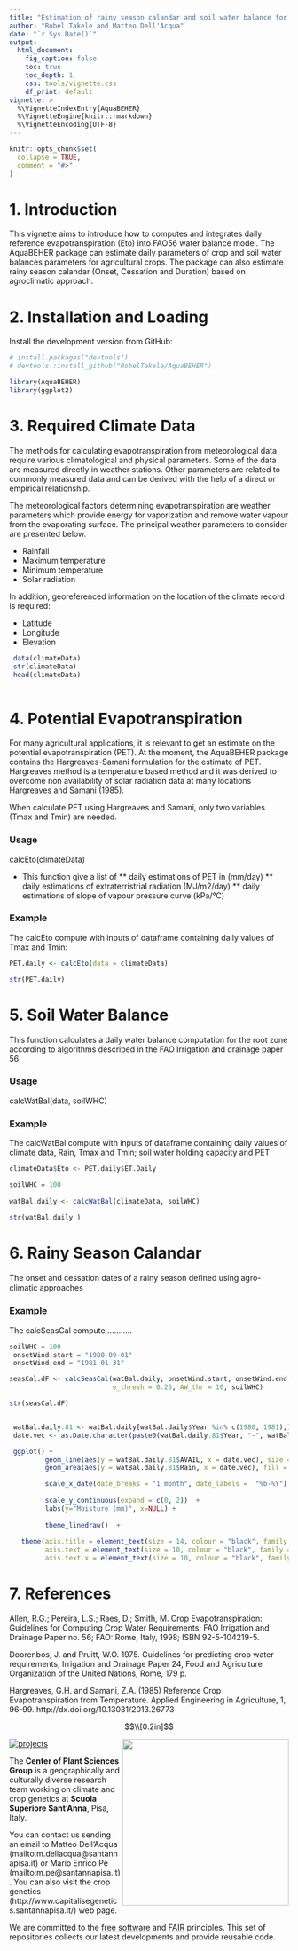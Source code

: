 ```yaml
---
title: "Estimation of rainy season calandar and soil water balance for agricultural crops using AquaBEHER"
author: "Robel Takele and Matteo Dell'Acqua"
date: "`r Sys.Date()`"
output:
  html_document:
    fig_caption: false
    toc: true
    toc_depth: 1
    css: tools/vignette.css
    df_print: default
vignette: >
  %\VignetteIndexEntry{AquaBEHER}
  %\VignetteEngine{knitr::rmarkdown}
  %\VignetteEncoding{UTF-8}
---
```


```r
knitr::opts_chunk$set(
  collapse = TRUE,
  comment = "#>"
)
```

# 1. Introduction {#Introduction}

This vignette aims to introduce how to computes and integrates daily reference evapotranspiration (Eto) into FAO56 water balance model. 
The AquaBEHER package can estimate daily parameters of crop and soil water balances parameters for agricultural crops. 
The package can also  estimate rainy season calandar (Onset, Cessation and Duration) based on agroclimatic approach. 


# 2. Installation and Loading

 Install the development version from GitHub:

```r

# install.packages("devtools")
# devtools::install_github("RobelTakele/AquaBEHER")

library(AquaBEHER)
library(ggplot2)

```

# 3. Required Climate Data

The methods for calculating evapotranspiration from meteorological data require various
climatological and physical parameters. Some of the data are measured directly in weather
stations. Other parameters are related to commonly measured data and can be derived with the
help of a direct or empirical relationship.

The meteorological factors determining evapotranspiration are weather parameters which
provide energy for vaporization and remove water vapour from the evaporating surface. The
principal weather parameters to consider are presented below.

 * Rainfall
 * Maximum temperature
 * Minimum temperature
 * Solar radiation
 
In addition, georeferenced information on the location of the climate record is required:

 * Latitude 
 * Longitude
 * Elevation

```r

 data(climateData)
 str(climateData)
 head(climateData)
 
```

# 4. Potential Evapotranspiration

For many agricultural applications, it is relevant to get an estimate on the potential evapotranspiration (PET).
At the moment, the AquaBEHER package contains the Hargreaves-Samani formulation for the estimate of PET. 
Hargreaves method is a temperature based method and it was derived to overcome non availability of solar radiation 
data at many locations Hargreaves and Samani (1985).

When calculate PET using Hargreaves and Samani, only two variables (Tmax and Tmin) are needed.

### Usage
calcEto(climateData)

* This function give a list of 
** daily estimations of PET in (mm/day)
** daily estimations of extraterristrial radiation (MJ/m2/day)
** daily estimations of slope of vapour pressure curve (kPa/°C)

### Example
The calcEto compute with inputs of dataframe containing daily values of Tmax and Tmin:

```r

PET.daily <- calcEto(data = climateData)

str(PET.daily)

```

# 5. Soil Water Balance

This function calculates a daily water balance computation for the root zone according to algorithms described in the FAO Irrigation and drainage paper 56

### Usage
calcWatBal(data, soilWHC)

### Example
The calcWatBal compute with inputs of dataframe containing daily values of climate data, Rain, Tmax and Tmin; soil water holding capacity and PET

```r

climateData$Eto <- PET.daily$ET.Daily

soilWHC = 100
 
watBal.daily <- calcWatBal(climateData, soilWHC)

str(watBal.daily )

```


# 6. Rainy Season Calandar

The onset and cessation dates of a rainy season deﬁned using agro-climatic approaches

### Example
The calcSeasCal compute ...........

```r


soilWHC = 100
 onsetWind.start = "1980-09-01"
 onsetWind.end = "1981-01-31"

seasCal.dF <- calcSeasCal(watBal.daily, onsetWind.start, onsetWind.end,
                          e_thresh = 0.25, AW_thr = 10, soilWHC)

str(seasCal.dF)


 watBal.daily.81 <- watBal.daily[watBal.daily$Year %in% c(1980, 1981),]
 date.vec <- as.Date.character(paste0(watBal.daily.81$Year, "-", watBal.daily.81$Month, "-", watBal.daily.81$Day))

 ggplot() +
         geom_line(aes(y = watBal.daily.81$AVAIL, x = date.vec), size = 0.8, color = "grey30") +
         geom_area(aes(y = watBal.daily.81$Rain, x = date.vec), fill = "blue", size = 0.8, alpha = 0.7) +

         scale_x_date(date_breaks = "1 month", date_labels =  "%b-%Y") +
   
         scale_y_continuous(expand = c(0, 2))  +
         labs(y="Moisture (mm)", x=NULL) +
   
         theme_linedraw()  +
   
   theme(axis.title = element_text(size = 14, colour = "black", family = "Times New Roman"),
         axis.text = element_text(size = 10, colour = "black", family = "Times New Roman"),
         axis.text.x = element_text(size = 10, colour = "black", family = "Times New Roman", angle = 45, vjust = 0.5))

```


# 7. References

Allen, R.G.; Pereira, L.S.; Raes, D.; Smith, M. Crop Evapotranspiration: Guidelines for Computing Crop Water Requirements; FAO Irrigation and Drainage Paper no. 56; FAO: Rome, Italy, 1998; ISBN 92-5-104219-5.

Doorenbos, J. and Pruitt, W.O. 1975. Guidelines for predicting crop water requirements, Irrigation and Drainage Paper 24, Food and Agriculture Organization of the United Nations, Rome, 179 p.

Hargreaves, G.H. and Samani, Z.A. (1985) Reference Crop Evapotranspiration from Temperature. Applied Engineering in Agriculture, 1, 96-99.
http://dx.doi.org/10.13031/2013.26773 


$$\\[0.2in]$$


<img align="right" width="300" src="http://www.capitalisegenetics.santannapisa.it/sites/default/files/u65/Logo%20plant%20sciences.png">



[![projects](https://img.shields.io/badge/projects-eu-003399)](profile/projects.md#International) 

The **Center of Plant Sciences Group** is a geographically and culturally diverse research team working on climate and crop genetics 
at **Scuola Superiore Sant’Anna**, Pisa, Italy. 

You can contact us sending an email to Matteo Dell'Acqua (mailto:m.dellacqua@santannapisa.it) or Mario Enrico Pè (mailto:m.pe@santannapisa.it).
You can also visit the crop genetics (http://www.capitalisegenetics.santannapisa.it/) web page.

We are committed to the 
[free software](https://www.fsf.org/about/what-is-free-software) and 
[FAIR](https://www.go-fair.org/fair-principles/) principles.
This set of repositories collects our latest developments and provide reusable code.
